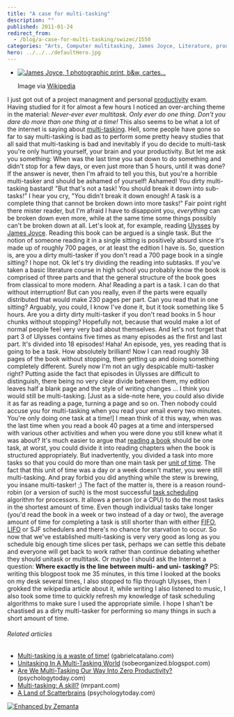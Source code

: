 ```yaml
---
title: "A case for multi-tasking"
description: ""
published: 2011-01-24
redirect_from:
  - /blog/a-case-for-multi-tasking/swizec/1550
categories: "Arts, Computer multitasking, James Joyce, Literature, productivity, Reading, Ulysses, Uncategorized"
hero: ../../../defaultHero.jpg
---
```


- [![James Joyce, 1 photographic print, b&w, cartes...](./img/James-Joyce-1-photographic-print-bandw-cartesac8792.jpeg "James Joyce, 1 photographic print, b&w, cartes...")](http://commons.wikipedia.org/wiki/File:James_Joyce_by_Alex_Ehrenzweig%2C_1915_restored.jpg)

  Image via [Wikipedia](http://commons.wikipedia.org/wiki/File:James_Joyce_by_Alex_Ehrenzweig%2C_1915_restored.jpg)

I just got out of a project managment and personal [productivity](http://en.wikipedia.org/wiki/Productivity "Productivity") exam. Having studied for it for almost a few hours I noticed an over-arching theme in the material: _Never-ever ever multitask. Only ever do one thing. Don't you dare do more than one thing at a time!_ This also seems to be what a lot of the internet is saying about [multi-tasking](http://en.wikipedia.org/wiki/Computer_multitasking "Computer multitasking"). Hell, some people have gone so far to say multi-tasking is bad as to perform some pretty heavy studies that all said that multi-tasking is bad and inevitably if you do decide to multi-task you're only hurting yourself, your brain and your productivity. But let me ask you something: When was the last time you sat down to do something and didn't stop for a few days, or even just more than 5 hours, until it was done? If the answer is never, then I'm afraid to tell you this, but you're a horrible multi-tasker and should be ashamed of yourself! Ashamed! You dirty multi-tasking bastard! "But that's not a task! You should break it down into sub-tasks!" I hear you cry, "You didn't break it down enough! A task is a complete thing that cannot be broken down into more tasks!" Fair point right there mister reader, but I'm afraid I have to disappoint you, _everything_ can be broken down even more, while at the same time some things possibly can't be broken down at all. Let's look at, for example, reading [Ulysses](http://www.amazon.com/Ulysses-James-Joyce/dp/1559946334%3FSubscriptionId%3D0G81C5DAZ03ZR9WH9X82%26tag%3Dzemanta-20%26linkCode%3Dxm2%26camp%3D2025%26creative%3D165953%26creativeASIN%3D1559946334 "Ulysses") by [James Joyce](http://en.wikipedia.org/wiki/James_Joyce "James Joyce"). Reading this book can be argued is a single task. But the notion of someone reading it in a single sitting is positively absurd since it's made up of roughly 700 pages, or at least the edition I have is. So, question is, are you a dirty multi-tasker if you don't read a 700 page book in a single sitting? I hope not. Ok let's try dividing the reading into subtasks. If you've taken a basic literature course in high school you probably know the book is comprised of three parts and that the general structure of the book goes from classical to more modern. Aha! Reading a part is a task. I can do that without interruption! But can you really, even if the parts were equally distributed that would make 230 pages per part. Can you read that in one sitting? Arguably, you could, I know I've done it, but it took something like 5 hours. Are you a dirty dirty multi-tasker if you don't read books in 5 hour chunks without stopping? Hopefully not, because that would make a lot of normal people feel very very bad about themselves. And let's not forget that part 3 of Ulysses contains five times as many episodes as the first and last part. It's divided into 18 episodes! Haha! An episode, yes, yes reading that is going to be a task. How absolutely brilliant! Now I can read roughly 38 pages of the book without stopping, then getting up and doing something completely different. Surely now I'm not an ugly despicable multi-tasker right? Putting aside the fact that episodes in Ulysses are difficult to distinguish, there being no very clear divide between them, my edition leaves half a blank page and the style of writing changes ... I think you would still be multi-tasking. \[Just as a side-note here, you could also divide it as far as reading a page, turning a page and so on. Then nobody could accuse you for multi-tasking when you read your email every two minutes. You're only doing one task at a time!] I mean think of it this way, when was the last time when you read a book 40 pages at a time and interspersed with various other activities and when you were done you still knew what it was about? It's much easier to argue that [reading a book](http://en.wikipedia.org/wiki/Reading_%28process%29 "Reading (process)") should be one task, at worst, you could divide it into reading chapters when the book is structured appropriately. But inadvertently, you divided a task into more tasks so that you could do more than one main task per [unit of time](http://en.wikipedia.org/wiki/Unit_of_time "Unit of time"). The fact that this unit of time was a day or a week doesn't matter, you were still multi-tasking. And pray forbid you did anything while the stew is brewing, you insane multi-tasker! ;) The fact of the matter is, there is a reason round-robin (or a version of such) is the most successful [task scheduling](http://en.wikipedia.org/wiki/Scheduling_%28computing%29 "Scheduling (computing)") algorithm for processors. It allows a person (or a CPU) to do the most tasks in the shortest amount of time. Even though individual tasks take longer (you'd read the book in a week or two instead of a day or two), the average amount of time for completing a task is still shorter than with either [FIFO](http://en.wikipedia.org/wiki/FIFO "FIFO"), [LIFO](http://en.wikipedia.org/wiki/LIFO_%28computing%29 "LIFO (computing)") or SJF schedulers and there's no chance for starvation to occur. So now that we've established multi-tasking is very very good as long as you schedule big enough time slices per task, perhaps we can settle this debate and everyone will get back to work rather than continue debating whether they should unitask or multitask. Or maybe I should ask the Internet a question: **Where exactly is the line between multi- and uni- tasking?** PS: writing this blogpost took me 35 minutes, in this time I looked at the books on my desk several times, I also stopped to flip through Ulysses, then I grokked the wikipedia article about it, while writing I also listened to music, I also took some time to quickly refresh my knowledge of task scheduling algorithms to make sure I used the appropriate simile. I hope I shan't be chastised as a dirty multi-tasker for performing so many things in such a short amount of time.

###### Related articles

- [Multi-tasking is a waste of time!](http://gabrielcatalano.com/2010/09/30/multi-tasking-is-a-waste-of-time/) (gabrielcatalano.com)
- [Unitasking In A Multi-Tasking World](http://sobeorganized.blogspot.com/2010/11/unitasking-in-multi-tasking-world.html) (sobeorganized.blogspot.com)
- [Are We Multi-Tasking Our Way Into Zero Productivity?](http://www.psychologytoday.com/blog/big-career-corner/201011/are-we-multi-tasking-our-way-zero-productivity) (psychologytoday.com)
- [Multi-tasking: A skill?](http://mrpant.com/multi-tasking-a-skill/) (mrpant.com)
- [A Land of Scatterbrains](http://www.psychologytoday.com/node/52225) (psychologytoday.com)

[![Enhanced by Zemanta](http://img.zemanta.com/zemified_e.png?x-id=30011bd4-80b3-411b-96a3-8dbd3cad49d6)](http://www.zemanta.com/ "Enhanced by Zemanta")
